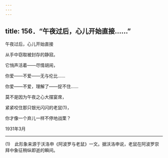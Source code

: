 ```yaml
---
---
---
```

title: 156．“午夜过后，心儿开始直接……”
---




午夜过后，心儿开始直接

从手中窃取被封存的静寂。

它悄声活着——尽情胡闹，

你爱——不爱——无与伦比……

你爱——不爱，理解了——捉不住……

莫不是因为午夜之心大摆宴席，

紧紧咬住那只银光闪闪的老鼠(1)，

你才像一个弃儿一样不停地战栗？

1931年3月



* * *



(1)　此形象来源于沃洛申《阿波罗与老鼠》一文。据沃洛申说，老鼠在阿波罗崇拜中象征稍纵即逝的瞬间。